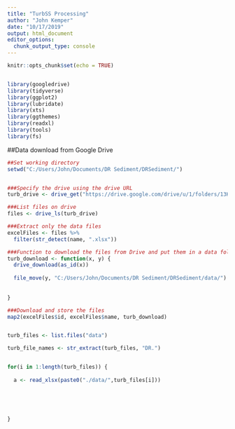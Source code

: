 ```yaml
---
title: "TurbSS Processing"
author: "John Kemper"
date: "10/17/2019"
output: html_document
editor_options: 
  chunk_output_type: console
---
```


```r
knitr::opts_chunk$set(echo = TRUE)


library(googledrive)
library(tidyverse)
library(ggplot2)
library(lubridate)
library(xts)
library(ggthemes)
library(readxl)
library(tools)
library(fs)
```


##Data download from Google Drive
```r

##Set working directory
setwd("C:/Users/John/Documents/DR Sediment/DRSediment/")


###Specify the drive using the drive URL
turb_drive <- drive_get("https://drive.google.com/drive/u/1/folders/13K-gaXcBkCkLl1TTBw2tVQCjwsAUvSIW/")

###List files on drive
files <- drive_ls(turb_drive)

###Extract only the data files
excelFiles <- files %>%
  filter(str_detect(name, ".xlsx")) 

###Function to download the files from Drive and put them in a data folder
turb_download <- function(x, y) {
  drive_download(as_id(x))
  
  file_move(y, "C:/Users/John/Documents/DR Sediment/DRSediment/data/")
  
  
}

###Download and store the files
map2(excelFiles$id, excelFiles$name, turb_download)


turb_files <- list.files("data")

turb_file_names <- str_extract(turb_files, "DR.")


for(i in 1:length(turb_files)) {
  
  a <- read_xlsx(paste0("./data/",turb_files[i]))
  
  
  
  
  
}




```


